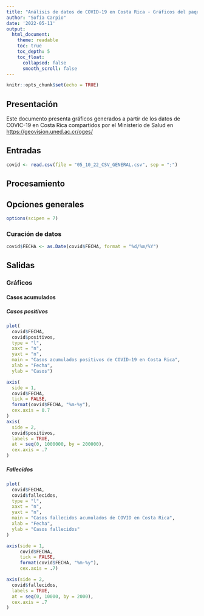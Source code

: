 ---
title: "Análisis de datos de COVID-19 en Costa Rica - Gráficos del paquete base"
author: "Sofía Carpio"
date: '2022-05-11'
output:
  html_document:
    theme: readable    
    toc: true
    toc_depth: 5
    toc_float:
      collapsed: false
      smooth_scroll: false
---

```{r setup, include=FALSE}
knitr::opts_chunk$set(echo = TRUE)
```

## Presentación 
Este documento presenta gráficos generados a partir de los datos de COVIC-19 en Costa Rica compartidos por el Ministerio de Salud en [https://geovision.uned.ac.cr/oges/](https://geovision.uned.ac.cr/oges/)

## Entradas
```{r carga-datos}
covid <- read.csv(file = "05_10_22_CSV_GENERAL.csv", sep = ";")
```


## Procesamiento 

## Opciones generales 
```{r opciones generales}
options(scipen = 7)
```


### Curación de datos 
```{r conversion-fecha}
covid$FECHA <- as.Date(covid$FECHA, format = "%d/%m/%Y")
```


## Salidas 

### Gráficos 

#### Casos acumulados 

##### Casos positivos  
```{r casos-positivos-acumulados}
plot(
  covid$FECHA,
  covid$positivos, 
  type = "l",
  xaxt = "n",
  yaxt = "n", 
  main = "Casos acumulados positivos de COVID-19 en Costa Rica", 
  xlab = "Fecha",
  ylab = "Casos")

axis(
  side = 1,
  covid$FECHA,
  tick = FALSE,
  format(covid$FECHA, "%m-%y"),
  cex.axis = 0.7
) 
axis(
  side = 2,
  covid$positivos,
  labels = TRUE,  
  at = seq(0, 1000000, by = 200000),
  cex.axis = .7
)
```
##### Fallecidos 
```{r casos-fallecidos-acumulados}
plot(
  covid$FECHA,
  covid$fallecidos,
  type = "l",
  xaxt = "n",
  yaxt = "n",
  main = "Casos fallecidos acumulados de COVID en Costa Rica",
  xlab = "Fecha",
  ylab = "Casos fallecidos"
)

axis(side = 1,
     covid$FECHA,
     tick = FALSE,
     format(covid$FECHA, "%m-%y"),
     cex.axis = .7)

axis(side = 2,
  covid$fallecidos,
  labels = TRUE,  
  at = seq(0, 10000, by = 2000),
  cex.axis = .7
)
```








































